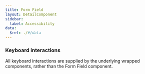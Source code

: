 ```yaml
---
title: Form Field
layout: DetailComponent
sidebar:
  label: Accessibility
data:
  $ref: ./#/data
---
```


### Keyboard interactions

All keyboard interactions are supplied by the underlying wrapped components, rather than the Form Field component.
